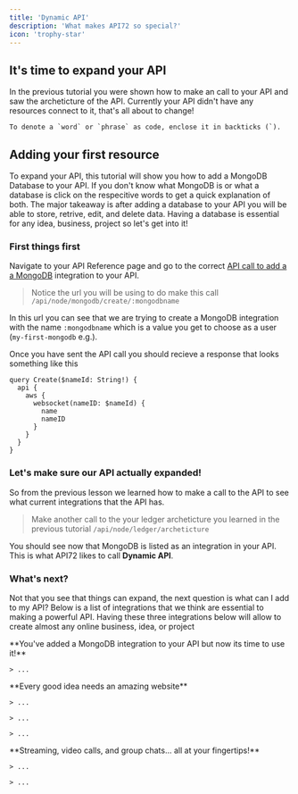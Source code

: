 ```yaml
---
title: 'Dynamic API'
description: 'What makes API72 so special?'
icon: 'trophy-star'
---
```


## It's time to expand your API

In the previous tutorial you were shown how to make an call to your API and saw the archeticture of the API. Currently your API didn't have any resources connect to it, that's all about to change!

```
To denote a `word` or `phrase` as code, enclose it in backticks (`).
```

## Adding your first resource

To expand your API, this tutorial will show you how to add a MongoDB Database to your API. If you don't know what MongoDB is or what a database is click on the respecitive words to get a quick explanation of both. The major takeaway is after adding a database to your API you will be able to store, retrive, edit, and delete data. Having a database is essential for any idea, business, project so let's get into it!

### First things first

Navigate to your API Reference page and go to the correct [API call to add a a MongoDB]() integration to your API.

>Notice the url you will be using to do make this call
>`/api/node/mongodb/create/:mongodbname`

In this url you can see that we are trying to create a MongoDB integration with the name `:mongodbname` which is a value you get to choose as a user (`my-first-mongodb` e.g.).

Once you have sent the API call you should recieve a response that looks something like this

```
query Create($nameId: String!) {
  api {
    aws {
      websocket(nameID: $nameId) {
        name
        nameID
      }
    }
  }
}
```

### Let's make sure our API actually expanded!

So from the previous lesson we learned how to make a call to the API to see what current integrations that the API has.

>Make another call to the your ledger archeticture you learned in the previous tutorial
>`/api/node/ledger/archeticture`

You should see now that MongoDB is listed as an integration in your API. This is what API72 likes to call **Dynamic API**.


### What's next?

Not that you see that things can expand, the next question is what can I add to my API? Below is a list of integrations that we think are essential to making a powerful API. Having these three integrations below will allow to create almost any online business, idea, or project


<AccordionGroup>
  <Accordion icon="rocket" title="MongoDB">
    **You've added a MongoDB integration to your API but now its time to use it!**

    > ...
  </Accordion>
  <Accordion icon="square-code" title="Next.js Website">
    **Every good idea needs an amazing website**

    > ...

    > ...

    > ...
  </Accordion>
  <Accordion icon="rectangle-terminal" title="Websocket (Real Time Communication)">
    **Streaming, video calls, and group chats... all at your fingertips!**

    

    > ...
    
    > ...
  </Accordion>
</AccordionGroup>
